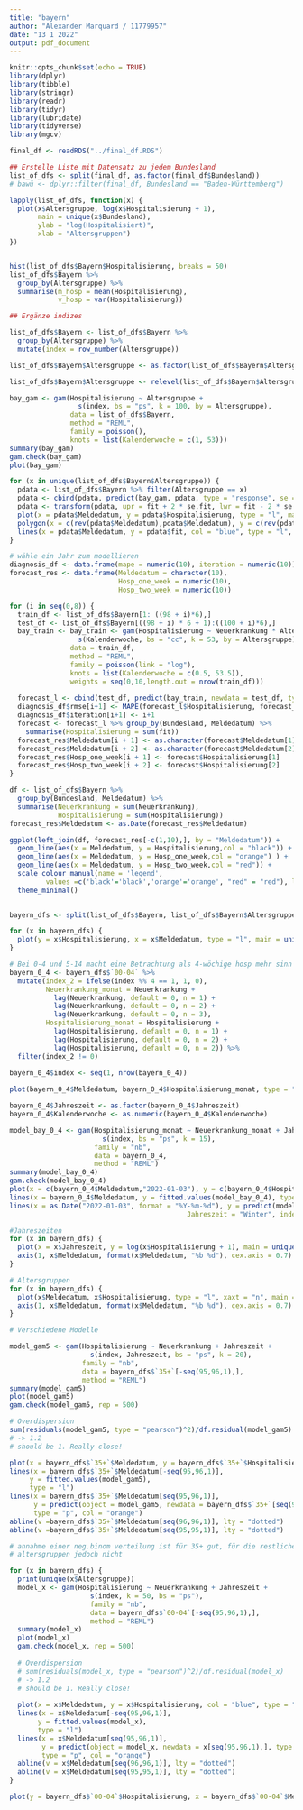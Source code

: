 ```yaml
---
title: "bayern"
author: "Alexander Marquard / 11779957"
date: "13 1 2022"
output: pdf_document
---
```


```r
knitr::opts_chunk$set(echo = TRUE)
library(dplyr)
library(tibble)
library(stringr)
library(readr)
library(tidyr)
library(lubridate)
library(tidyverse)
library(mgcv)
```

```r
final_df <- readRDS("../final_df.RDS")

## Erstelle Liste mit Datensatz zu jedem Bundesland
list_of_dfs <- split(final_df, as.factor(final_df$Bundesland))
# bawü <- dplyr::filter(final_df, Bundesland == "Baden-Württemberg")
```

```r
lapply(list_of_dfs, function(x) {
  plot(x$Altersgruppe, log(x$Hospitalisierung + 1), 
       main = unique(x$Bundesland),
       ylab = "log(Hospitalisiert)",
       xlab = "Altersgruppen")
})


hist(list_of_dfs$Bayern$Hospitalisierung, breaks = 50)
list_of_dfs$Bayern %>%
  group_by(Altersgruppe) %>%
  summarise(m_hosp = mean(Hospitalisierung),
            v_hosp = var(Hospitalisierung))

```

```r
## Ergänze indizes

list_of_dfs$Bayern <- list_of_dfs$Bayern %>%
  group_by(Altersgruppe) %>%
  mutate(index = row_number(Altersgruppe))

list_of_dfs$Bayern$Altersgruppe <- as.factor(list_of_dfs$Bayern$Altersgruppe)

list_of_dfs$Bayern$Altersgruppe <- relevel(list_of_dfs$Bayern$Altersgruppe, ref = "00-04")

bay_gam <- gam(Hospitalisierung ~ Altersgruppe +
                 s(index, bs = "ps", k = 100, by = Altersgruppe),
               data = list_of_dfs$Bayern,
               method = "REML",
               family = poisson(),
               knots = list(Kalenderwoche = c(1, 53)))
summary(bay_gam)
gam.check(bay_gam)
plot(bay_gam)

for (x in unique(list_of_dfs$Bayern$Altersgruppe)) {
  pdata <- list_of_dfs$Bayern %>% filter(Altersgruppe == x)
  pdata <- cbind(pdata, predict(bay_gam, pdata, type = "response", se = T))
  pdata <- transform(pdata, upr = fit + 2 * se.fit, lwr = fit - 2 * se.fit)
  plot(x = pdata$Meldedatum, y = pdata$Hospitalisierung, type = "l", main = x)
  polygon(x = c(rev(pdata$Meldedatum),pdata$Meldedatum), y = c(rev(pdata$lwr), pdata$upr), col = alpha("grey80", 0.4), border = NA)
  lines(x = pdata$Meldedatum, y = pdata$fit, col = "blue", type = "l", lwd = 2)
}
```

```r
# wähle ein Jahr zum modellieren
diagnosis_df <- data.frame(mape = numeric(10), iteration = numeric(10))
forecast_res <- data.frame(Meldedatum = character(10), 
                           Hosp_one_week = numeric(10), 
                           Hosp_two_week = numeric(10))

for (i in seq(0,8)) {
  train_df <- list_of_dfs$Bayern[1: ((98 + i)*6),]
  test_df <- list_of_dfs$Bayern[((98 + i) * 6 + 1):((100 + i)*6),]
  bay_train <- bay_train <- gam(Hospitalisierung ~ Neuerkrankung * Altersgruppe + 
                 s(Kalenderwoche, bs = "cc", k = 53, by = Altersgruppe),
               data = train_df,
               method = "REML",
               family = poisson(link = "log"),
               knots = list(Kalenderwoche = c(0.5, 53.5)),
               weights = seq(0,10,length.out = nrow(train_df)))
  
  forecast_l <- cbind(test_df, predict(bay_train, newdata = test_df, type = "response", se.fit = T))
  diagnosis_df$rmse[i+1] <- MAPE(forecast_l$Hospitalisierung, forecast_l$fit)
  diagnosis_df$iteration[i+1] <- i+1
  forecast <- forecast_l %>% group_by(Bundesland, Meldedatum) %>%
    summarise(Hospitalisierung = sum(fit))
  forecast_res$Meldedatum[i + 1] <- as.character(forecast$Meldedatum[1])
  forecast_res$Meldedatum[i + 2] <- as.character(forecast$Meldedatum[2])
  forecast_res$Hosp_one_week[i + 1] <- forecast$Hospitalisierung[1]
  forecast_res$Hosp_two_week[i + 2] <- forecast$Hospitalisierung[2]
}

df <- list_of_dfs$Bayern %>%
  group_by(Bundesland, Meldedatum) %>%
  summarise(Neuerkrankung = sum(Neuerkrankung),
            Hospitalisierung = sum(Hospitalisierung))
forecast_res$Meldedatum <- as.Date(forecast_res$Meldedatum)

ggplot(left_join(df, forecast_res[-c(1,10),], by = "Meldedatum")) +
  geom_line(aes(x = Meldedatum, y = Hospitalisierung,col = "black")) +
  geom_line(aes(x = Meldedatum, y = Hosp_one_week,col = "orange") ) +
  geom_line(aes(x = Meldedatum, y = Hosp_two_week,col = "red")) +
  scale_colour_manual(name = 'legend', 
         values =c('black'='black','orange'='orange', "red" = "red"), labels = c('true','one week', "two weeks")) +
  theme_minimal()
  

```

```r
bayern_dfs <- split(list_of_dfs$Bayern, list_of_dfs$Bayern$Altersgruppe)

for (x in bayern_dfs) {
  plot(y = x$Hospitalisierung, x = x$Meldedatum, type = "l", main = unique(x$Altersgruppe))
}

# Bei 0-4 und 5-14 macht eine Betrachtung als 4-wöchige hosp mehr sinn
bayern_0_4 <- bayern_dfs$`00-04` %>%
  mutate(index_2 = ifelse(index %% 4 == 1, 1, 0),
         Neuerkrankung_monat = Neuerkrankung + 
           lag(Neuerkrankung, default = 0, n = 1) +
           lag(Neuerkrankung, default = 0, n = 2) +
           lag(Neuerkrankung, default = 0, n = 3),
         Hospitalisierung_monat = Hospitalisierung +
           lag(Hospitalisierung, default = 0, n = 1) +
           lag(Hospitalisierung, default = 0, n = 2) +
           lag(Hospitalisierung, default = 0, n = 2)) %>%
  filter(index_2 != 0)

bayern_0_4$index <- seq(1, nrow(bayern_0_4))
  
plot(bayern_0_4$Meldedatum, bayern_0_4$Hospitalisierung_monat, type = "l")

bayern_0_4$Jahreszeit <- as.factor(bayern_0_4$Jahreszeit)
bayern_0_4$Kalenderwoche <- as.numeric(bayern_0_4$Kalenderwoche)

model_bay_0_4 <- gam(Hospitalisierung_monat ~ Neuerkrankung_monat + Jahreszeit +
                       s(index, bs = "ps", k = 15),
                     family = "nb",
                     data = bayern_0_4,
                     method = "REML")
summary(model_bay_0_4)
gam.check(model_bay_0_4)
plot(x = c(bayern_0_4$Meldedatum,"2022-01-03"), y = c(bayern_0_4$Hospitalisierung_monat, 150), type = "l")
lines(x = bayern_0_4$Meldedatum, y = fitted.values(model_bay_0_4), type = "l", col = "blue")
lines(x = as.Date("2022-01-03", format = "%Y-%m-%d"), y = predict(model_bay_0_4, newdata = data.frame(Neuerkrankung_monat = bayern_0_4$Neuerkrankung_monat[nrow(bayern_0_4)],
                                            Jahreszeit = "Winter", index = 25), type = "response"), col = "orange", type = "p")

#Jahreszeiten
for (x in bayern_dfs) {
  plot(x = x$Jahreszeit, y = log(x$Hospitalisierung + 1), main = unique(x$Altersgruppe))
  axis(1, x$Meldedatum, format(x$Meldedatum, "%b %d"), cex.axis = 0.7)
}

# Altersgruppen
for (x in bayern_dfs) {
  plot(x$Meldedatum, x$Hospitalisierung, type = "l", xaxt = "n", main = unique(x$Altersgruppe))
  axis(1, x$Meldedatum, format(x$Meldedatum, "%b %d"), cex.axis = 0.7)
}

# Verschiedene Modelle

model_gam5 <- gam(Hospitalisierung ~ Neuerkrankung + Jahreszeit +
                    s(index, Jahreszeit, bs = "ps", k = 20),
                  family = "nb",
                  data = bayern_dfs$`35+`[-seq(95,96,1),], 
                  method = "REML")
summary(model_gam5)
plot(model_gam5)
gam.check(model_gam5, rep = 500)

# Overdispersion
sum(residuals(model_gam5, type = "pearson")^2)/df.residual(model_gam5)
# -> 1.2 
# should be 1. Really close!

plot(x = bayern_dfs$`35+`$Meldedatum, y = bayern_dfs$`35+`$Hospitalisierung, col = "blue", type = "l",ylim = c(0, 3500))
lines(x = bayern_dfs$`35+`$Meldedatum[-seq(95,96,1)],
     y = fitted.values(model_gam5),
     type = "l")
lines(x = bayern_dfs$`35+`$Meldedatum[seq(95,96,1)], 
      y = predict(object = model_gam5, newdata = bayern_dfs$`35+`[seq(95,96,1),], type = "response"),
      type = "p", col = "orange")
abline(v =bayern_dfs$`35+`$Meldedatum[seq(96,96,1)], lty = "dotted")
abline(v =bayern_dfs$`35+`$Meldedatum[seq(95,95,1)], lty = "dotted")

# annahme einer neg.binom verteilung ist für 35+ gut, für die restlichen
# altersgruppen jedoch nicht

for (x in bayern_dfs) {
  print(unique(x$Altersgruppe))
  model_x <- gam(Hospitalisierung ~ Neuerkrankung + Jahreszeit +
                    s(index, k = 50, bs = "ps"),
                    family = "nb",
                    data = bayern_dfs$`00-04`[-seq(95,96,1),], 
                    method = "REML")
  summary(model_x)
  plot(model_x)
  gam.check(model_x, rep = 500)
  
  # Overdispersion
  # sum(residuals(model_x, type = "pearson")^2)/df.residual(model_x)
  # -> 1.2 
  # should be 1. Really close!
  
  plot(x = x$Meldedatum, y = x$Hospitalisierung, col = "blue", type = "l",ylim = c(0, 3500))
  lines(x = x$Meldedatum[-seq(95,96,1)],
       y = fitted.values(model_x),
       type = "l")
  lines(x = x$Meldedatum[seq(95,96,1)], 
        y = predict(object = model_x, newdata = x[seq(95,96,1),], type = "response"),
        type = "p", col = "orange")
  abline(v = x$Meldedatum[seq(96,96,1)], lty = "dotted")
  abline(v = x$Meldedatum[seq(95,95,1)], lty = "dotted")
}

plot(y = bayern_dfs$`00-04`$Hospitalisierung, x = bayern_dfs$`00-04`$Meldedatum, type ="l")


```
